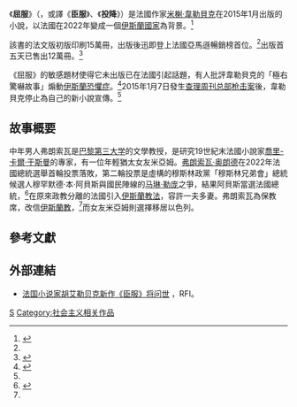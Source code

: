 {{Infobox book
| name = 屈服
| chinese_name  = 屈服
| title_orig    = Soumission
| translator    = 
| image         = 
| caption = 
| author        = [[米歇尔·韦勒贝克|米榭·韋勒貝克]]
| illustrator   = 
| cover_artist  = 
| country       = 法國
| language      = 法文
| genre         = 
| publisher     = Flammarion
| pub_date      = 2015年1月7日（法文版）
| chinese_pub_date = 2017年9月（繁體中文版）
| chinese_publisher = 麥田出版
| english_pub_date =
| media_type    =
| pages         = 320
| isbn          = 978-2081354807
}}

《'''屈服'''》（{{Lang-fr|Soumission}}，或譯《'''臣服'''》、《'''投降'''》）是法國作家[[米歇尔·韦勒贝克|米榭·韋勒貝克]]在2015年1月出版的小說，以法國在2022年變成一個[[伊斯蘭國家|伊斯蘭國家]]為背景。<ref name=tma20150113>{{Cite web |url=http://cn.tmagazine.com/books/20150113/t13submission/dual/ |title=假若2022年，一位穆斯林成为法国总统 |work=cn.tmagazine.com |date=2015-01-13 |access-date=2015-01-18 |archive-url=https://web.archive.org/web/20150127105223/http://cn.tmagazine.com/books/20150113/t13submission/dual/ |archive-date=2015-01-27 |dead-url=yes }}</ref>

該書的法文版初版印刷15萬冊，出版後迅即登上法國亞馬遜暢銷榜首位。<ref name=tma20150113/>出版首五天已售出12萬冊。<ref>{{Cite news |url=http://www.bbc.com/news/entertainment-arts-30846655 |title=Soumission tops book charts in wake of Paris attacks |work=BBC News |date=2015-01-16 |accessdate=2015-01-22 |archive-date=2020-04-20 |archive-url=https://web.archive.org/web/20200420065616/https://www.bbc.com/news/entertainment-arts-30846655 |dead-url=no }}</ref>

《屈服》的敏感題材使得它未出版已在法國引起話題，有人批評韋勒貝克的「極右驚嚇故事」煽動[[伊斯蘭恐懼症|伊斯蘭恐懼症]]。<ref>{{Cite news |url=http://www.independent.co.uk/arts-entertainment/books/news/author-of-book-envisioning-2022-france-under-muslim-rule-says-novel-is-not-islamophobic-9958954.html |title=Michel Houellebecq's Submission: Author says novel imagining Muslim-run France is not Islamophobic scare story |publisher=The Independent |date=2015-01-05 |accessdate=2015-01-19 |archive-date=2015-01-08 |archive-url=https://web.archive.org/web/20150108022252/http://www.independent.co.uk/arts-entertainment/books/news/author-of-book-envisioning-2022-france-under-muslim-rule-says-novel-is-not-islamophobic-9958954.html |dead-url=no }}</ref>2015年1月7日發生[[查理周刊总部枪击案|查理周刊总部枪击案]]後，韋勒貝克停止為自己的新小說宣傳。<ref name=tma20150113/>

==故事概要==
中年男人弗朗索瓦是[[巴黎第三大学|巴黎第三大学]]的文學教授，是研究19世紀末法國小說家[[喬里-卡爾·于斯曼|喬里-卡爾·于斯曼]]的專家，有一位年輕猶太女友米亞姆。[[弗朗索瓦·奥朗德|弗朗索瓦·奥朗德]]在2022年法國總統選舉首輪投票落敗，第二輪投票是虛構的穆斯林政黨「穆斯林兄弟會」總統候選人穆罕默德·本·阿貝斯與國民陣線的[[马琳·勒庞|马琳·勒庞]]之爭，結果阿貝斯當選法國總統，<ref>{{Cite web |url=http://www.france24.com/en/20150104-novelist-houellebecq-vision-muslim-governed-france-not-racist-islamaphobia/ |title=A Muslim-run France? Novel sparks Islamophobia row |work=France 24 |date=2015-01-07 |access-date=2015-01-19 |archive-url=https://web.archive.org/web/20150119101517/http://www.france24.com/en/20150104-novelist-houellebecq-vision-muslim-governed-france-not-racist-islamaphobia/ |archive-date=2015-01-19 |dead-url=yes }}</ref>在原來政教分離的法國引入[[伊斯蘭教法|伊斯蘭教法]]，容許一夫多妻。弗朗索瓦為保教席，改信[[伊斯蘭教|伊斯蘭教]]，<ref name=tma20150113/>而女友米亞姆則選擇移居以色列。

==參考文獻==
{{Reflist}}

==外部連結==
*[http://cn.rfi.fr/%E7%A4%BE%E4%BC%9A/20150107-%E6%B3%95%E5%9B%BD%E4%BD%9C%E5%AE%B6%E8%83%A1%E8%89%BE%E5%8B%92%E8%B4%9D%E5%85%8B%E6%96%B0%E4%BD%9C%E3%80%8A%E8%87%A3%E6%9C%8D%E3%80%8B%E5%B0%86%E9%97%AE%E4%B8%96/ 法国小说家胡艾勒贝克新作《臣服》将问世] {{Wayback|url=http://cn.rfi.fr/%E7%A4%BE%E4%BC%9A/20150107-%E6%B3%95%E5%9B%BD%E4%BD%9C%E5%AE%B6%E8%83%A1%E8%89%BE%E5%8B%92%E8%B4%9D%E5%85%8B%E6%96%B0%E4%BD%9C%E3%80%8A%E8%87%A3%E6%9C%8D%E3%80%8B%E5%B0%86%E9%97%AE%E4%B8%96/ |date=20190822181936 }}，RFI。

[[Category:法国小说|S]]
[[Category:社会主义相关作品|Category:社会主义相关作品]]
